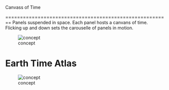 Canvass of Time


========================================================
Panels suspended in space. Each panel hosts a canvans of time. Flicking up and down sets the carouselle of panels in motion. 

![concept](figures/level_1.png)



Earth Time Atlas
========================================================

![concept](figures/Earth_Time_Atlas.png)